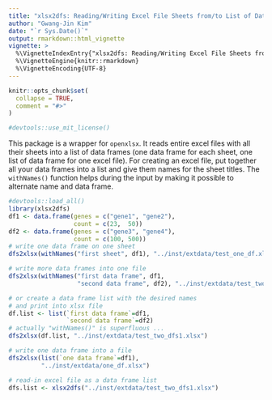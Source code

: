 ```yaml
---
title: "xlsx2dfs: Reading/Writing Excel File Sheets from/to List of Data Frames"
author: "Gwang-Jin Kim"
date: "`r Sys.Date()`"
output: rmarkdown::html_vignette
vignette: >
  %\VignetteIndexEntry{"xlsx2dfs: Reading/Writing Excel File Sheets from/to List of Data Frames"}
  %\VignetteEngine{knitr::rmarkdown}
  %\VignetteEncoding{UTF-8}
---
```


```r
knitr::opts_chunk$set(
  collapse = TRUE,
  comment = "#>"
)

#devtools::use_mit_license()
```

This package is a wrapper for `openxlsx`.
It reads entire excel files with all their sheets into a list of data frames (one data frame for each sheet, one list of data frame for one excel file).
For creating an excel file, put together all your data frames into a list and give them names for the sheet titles.
The `withNames()` function helps during the input by making it possible to alternate name and data frame.


```r
#devtools::load_all()
library(xlsx2dfs)
df1 <- data.frame(genes = c("gene1", "gene2"),
                  count = c(23,  50))
df2 <- data.frame(genes = c("gene3", "gene4"),
                  count = c(100, 500))
# write one data frame on one sheet
dfs2xlsx(withNames("first sheet", df1), "../inst/extdata/test_one_df.xlsx")

# write more data frames into one file
dfs2xlsx(withNames("first data frame", df1,
                   "second data frame", df2), "../inst/extdata/test_two_dfs.xlsx")

# or create a data frame list with the desired names
# and print into xlsx file
df.list <- list(`first data frame`=df1,
                `second data frame`=df2)
# actually "withNames()" is superfluous ...
dfs2xlsx(df.list, "../inst/extdata/test_two_dfs1.xlsx")

# write one data frame into a file
dfs2xlsx(list(`one data frame`=df1),
         "../inst/extdata/one_df.xlsx")

# read-in excel file as a data frame list
dfs.list <- xlsx2dfs("../inst/extdata/test_two_dfs1.xlsx")
```
